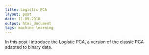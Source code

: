 ```yaml
---
title: Logistic PCA
layout: post
date: 11-09-2018
output: html_document
tags: machine learning
---
```


In this post I introduce the Logistic PCA, a version of the classic PCA adapted to binary data.
